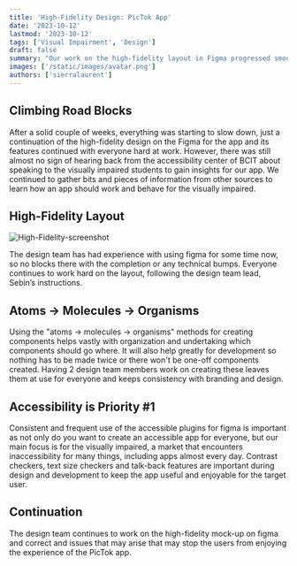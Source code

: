 ```yaml
---
title: 'High-Fidelity Design: PicTok App'
date: '2023-10-12'
lastmod: '2023-10-12'
tags: ['Visual Impairment', 'Design']
draft: false
summary: "Our work on the high-fidelity layout in Figma progressed smoothly, benefiting from an efficient 'atoms -> molecules -> organisms' approach for component creation. Our unwavering commitment to accessibility, including the use of plugins and features, ensures a user-friendly experience for the visually impaired, while they continue refining the high-fidelity mock-up for an enjoyable app"
images: ['/static/images/avatar.png']
authors: ['sierralaurent']
---
```


## Climbing Road Blocks

After a solid couple of weeks, everything was starting to slow down, just a continuation of the high-fidelity design on the Figma for the app and its features continued with everyone hard at work.
However, there was still almost no sign of hearing back from the accessibility center of BCIT about speaking to the visually impaired students to gain insights for our app. We continued to gather bits and pieces of information from other sources to learn how an app should work and behave for the visually impaired.

## High-Fidelity Layout

![High-Fidelity-screenshot](/static/images/projects/Figma01.png)

The design team has had experience with using figma for some time now, so no blocks there with the completion or any technical bumps. Everyone continues to work hard on the layout, following the design team lead, Sebin’s instructions.

## Atoms -> Molecules -> Organisms

Using the "atoms -> molecules -> organisms" methods for creating components helps vastly with organization and undertaking which components should go where. It will also help greatly for development so nothing has to be made twice or there won't be one-off components created. Having 2 design team members work on creating these leaves them at use for everyone and keeps consistency with branding and design.

## Accessibility is Priority #1

Consistent and frequent use of the accessible plugins for figma is important as not only do you want to create an accessible app for everyone, but our main focus is for the visually impaired, a market that encounters inaccessibility for many things, including apps almost every day. Contrast checkers, text size checkers and talk-back features are important during design and development to keep the app useful and enjoyable for the target user.

## Continuation

The design team continues to work on the high-fidelity mock-up on figma and correct and issues that may arise that may stop the users from enjoying the experience of the PicTok app.
